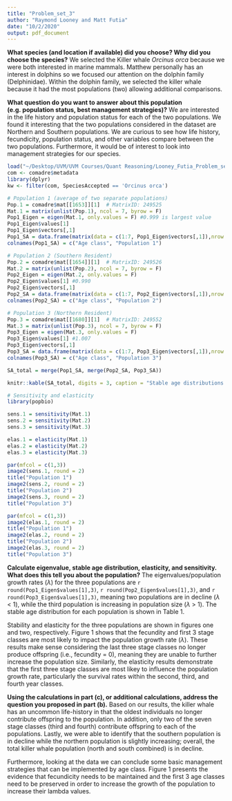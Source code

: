 ```yaml
---
title: "Problem_set_3"
author: "Raymond Looney and Matt Futia"
date: "10/2/2020"
output: pdf_document
---
```



**What species (and location if available) did you choose? Why did you choose the species?**
We selected the Killer whale *Orcinus orca* because we were both interested in marine mammals. Matthew personally has an interest in dolphins so we focused our attention on the dolphin family (Delphinidae). Within the dolphin family, we selected the killer whale because it had the most populations (two) allowing additional comparisons. 

**What question do you want to answer about this population (e.g. population status, best management strategies)?**
We are interested in the life history and population status for each of the two populations. We found it interesting that the two populations considered in the dataset are Northern and Southern populations. We are curious to see how life history, fecundicity, population status, and other variables compare between the two populations. Furthermore, it would be of interest to look into management strategies for our species.


```r
load("~/Desktop/UVM/UVM Courses/Quant Reasoning/Looney_Futia_Problem_set_3/COMADRE_v.4.20.9.0.RData")
com <- comadre$metadata
library(dplyr)
kw <- filter(com, SpeciesAccepted == 'Orcinus orca')

# Population 1 (average of two separate populations)
Pop.1 = comadre$mat[[1653]][1]  # MatrixID: 249525
Mat.1 = matrix(unlist(Pop.1), ncol = 7, byrow = F)
Pop1_Eigen = eigen(Mat.1, only.values = F) #0.999 is largest value
Pop1_Eigen$values[1]
Pop1_Eigen$vectors[,1]
Pop1_SA = data.frame(matrix(data = c(1:7, Pop1_Eigen$vectors[,1]),nrow = 7))
colnames(Pop1_SA) = c("Age class", "Population 1")

# Population 2 (Southern Resident)
Pop.2 = comadre$mat[[1654]][1]  # MatrixID: 249526
Mat.2 = matrix(unlist(Pop.2), ncol = 7, byrow = F)
Pop2_Eigen = eigen(Mat.2, only.values = F)
Pop2_Eigen$values[1] #0.990
Pop2_Eigen$vectors[,1]
Pop2_SA = data.frame(matrix(data = c(1:7, Pop2_Eigen$vectors[,1]),nrow = 7))
colnames(Pop2_SA) = c("Age class", "Population 2")

# Population 3 (Northern Resident)
Pop.3 = comadre$mat[[1680]][1]  # MatrixID: 249552
Mat.3 = matrix(unlist(Pop.3), ncol = 7, byrow = F)
Pop3_Eigen = eigen(Mat.3, only.values = F)
Pop3_Eigen$values[1] #1.007
Pop3_Eigen$vectors[,1]
Pop3_SA = data.frame(matrix(data = c(1:7, Pop3_Eigen$vectors[,1]),nrow = 7))
colnames(Pop3_SA) = c("Age class", "Population 3")

SA_total = merge(Pop1_SA, merge(Pop2_SA, Pop3_SA))
```

```r
knitr::kable(SA_total, digits = 3, caption = "Stable age distributions (i.e., dominant eigenvectors) for three killer whale populations with seven stage classes.")
``` 

```r
# Sensitivity and elasticity
library(popbio)

sens.1 = sensitivity(Mat.1)
sens.2 = sensitivity(Mat.2)
sens.3 = sensitivity(Mat.3)

elas.1 = elasticity(Mat.1)
elas.2 = elasticity(Mat.2)
elas.3 = elasticity(Mat.3)
```

```r
par(mfcol = c(1,3))
image2(sens.1, round = 2)
title("Population 1")
image2(sens.2, round = 2)
title("Population 2")
image2(sens.3, round = 2)
title("Population 3")
```

```r
par(mfcol = c(1,3))
image2(elas.1, round = 2)
title("Population 1")
image2(elas.2, round = 2)
title("Population 2")
image2(elas.3, round = 2)
title("Population 3")
```

**Calculate eigenvalue, stable age distribution, elasticity, and sensitivity. What does this tell you about the population?**
The eigenvalues/population growth rates ($\lambda$) for the three populations are `r round(Pop1_Eigen$values[1],3)`, `r round(Pop2_Eigen$values[1],3)`, and `r round(Pop3_Eigen$values[1],3)`, meaning two populations are in decline ($\lambda$ < 1), while the third population is increasing in population size ($\lambda$ > 1). The stable age distribution for each population is shown in Table 1.

Stability and elasticity for the three populations are shown in figures one and two, respectively. Figure 1 shows that the fecundity and first 3 stage classes are most likely to impact the population growth rate ($\lambda$). These results make sense considering the last three stage classes no longer produce offspring (i.e., fecundity = 0), meaning they are unable to further increase the population size. Similarly, the elasticity results demonstrate that the first three stage classes are most likey to influence the population growth rate, particularly the survival rates within the second, third, and fourth year classes.

**Using the calculations in part (c), or additional calculations, address the question you proposed in part (b).**
Based on our results, the killer whale has an uncommon life-history in that the oldest individuals no longer contribute offspring to the population. In addition, only two of the seven stage classes (third and fourth) contribute offspring to each of the populations. Lastly, we were able to identify that the southern population is in decline while the northern population is slightly increasing; overall, the total killer whale population (north and south combined) is in decline.

Furthermore, looking at the data we can conclude some basic management strategies that can be implemented by age class. Figure 1 presents the evidence that fecundicity needs to be maintained and the first 3 age classes need to be preserved in order to increase the growth of the population to increase their lambda values. 
